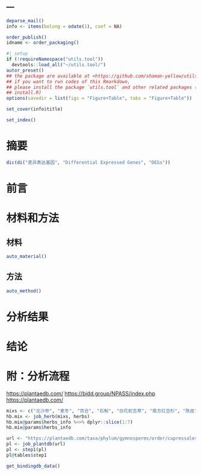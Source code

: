 ---
---

```r
deparse_mail()
info <- items(belong = odate(1), coef = NA)

order_publish()
idname <- order_packaging()
```

```r
#| setup
if (!requireNamespace("utils.tool"))
  devtools::load_all("~/utils.tool/")
autor_preset()
## the package are available at <https://github.com/shaman-yellow/utils.tool>
## if you want to run codes of this Rmarkdown,
## please install the package `utils.tool` and other related packages (run
## install.R)
options(savedir = list(figs = "Figure+Table", tabs = "Figure+Table"))
```

```r
set_cover(info$title)
```

```r
set_index()
```

# 摘要 {#abstract}

```r
dic(di("差异表达基因", "Differential Expressed Genes", "DEGs"))
```


# 前言 {#introduction}

# 材料和方法 {#methods}

## 材料

```r
auto_material()
```

## 方法

```r
auto_method()
```

# 分析结果 {#results}

# 结论 {#dis}

# 附：分析流程 {#workflow}

<https://plantaedb.com/>
<https://bidd.group/NPASS/index.php>
<https://plantaedb.com/>

```r
mixs <- c("北沙参", "麦冬", "百合", "石斛", "白花蛇舌草", "南方红豆杉", "陈皮", "党参")
hb.mix <- job_herb(mixs, herbs)
hb.mix@params$herbs_info %<>% dplyr::slice(1:7)
hb.mix@params$herbs_info

url <- "https://plantaedb.com/taxa/phylum/gymnosperms/order/cupressales/family/taxaceae/genus/taxus/species/taxus-mairei"
pl <- job_plantdb(url)
pl <- step1(pl)
pl@tables$step1

get_bindingdb_data()
```
